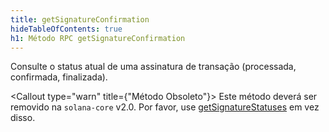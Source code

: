 ```yaml
---
title: getSignatureConfirmation
hideTableOfContents: true
h1: Método RPC getSignatureConfirmation
---
```


Consulte o status atual de uma assinatura de transação (processada, confirmada,
finalizada).

<Callout type="warn" title={"Método Obsoleto"}>
  Este método deverá ser removido na `solana-core` v2.0. Por favor, use
  [getSignatureStatuses](/docs/rpc/http/getsignaturestatuses) em vez disso.
</Callout>
